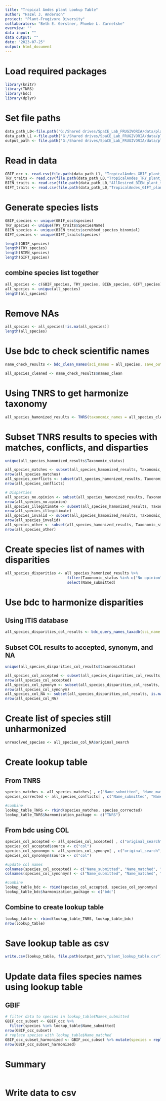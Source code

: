 ```yaml
---
title: "Tropical Andes plant Lookup Table"
author: "Hazel J. Anderson"
project: "Plant-Frugivore Diversity"
collaborators: "Beth E. Gerstner, Phoebe L. Zarnetske"
overview: ""
data input: ""
data output: ""
date: "2023-07-25"
output: html_document
---
```


# Load required packages
```r
library(knitr)
library(TNRS)
library(bdc)
library(dplyr)
```

# Set file paths
```r
data_path_L0<-file.path('G:/Shared drives/SpaCE_Lab_FRUGIVORIA/data/plants/L0')
data_path_L1 <-file.path('G:/Shared drives/SpaCE_Lab_FRUGIVORIA/data/plants/L1')
output_path <- file.path('G:/Shared drives/SpaCE_Lab_FRUGIVORIA/data/plants/L1')
```

# Read in data
```r
GBIF_occ <- read.csv(file.path(data_path_L1, "TropicalAndes_GBIF_plant_occ_cleaned.csv"))
TRY_traits <- read.csv(file.path(data_path_L0,"TropicalAndes_TRY_plant_traits.csv"))
BIEN_traits <- read.csv(file.path(data_path_L0,"AllDesired_BIEN_plant_traits.csv"))
GIFT_traits <- read.csv(file.path(data_path_L0,"TropicalAndes_GIFT_plant_traits.csv"))
```

# Generate species lists
```r
GBIF_species <- unique(GBIF_occ$species)
TRY_species <- unique(TRY_traits$SpeciesName)
BIEN_species <- unique(BIEN_traits$scrubbed_species_binomial)
GIFT_species <- unique(GIFT_traits$species)
```

```r
length(GBIF_species)
length(TRY_species)
length(BIEN_species)
length(GIFT_species)
```
## combine species list together
```r
all_species <- c(GBIF_species, TRY_species, BIEN_species, GIFT_species)
all_species <- unique(all_species)
length(all_species)
```
# Remove NAs
```r
all_species <- all_species[!is.na(all_species)]
length(all_species)
```

# Use bdc to check scientific names 
```r
name_check_results <- bdc_clean_names(sci_names = all_species, save_outputs = FALSE)
```
```r
all_species_cleaned <- name_check_results$names_clean
```


# Using TNRS to get harmonize taxonomy

```r
all_species_hamonized_results <- TNRS(taxonomic_names = all_species_cleaned)
```


# Subset TNRS results to species with matches, conflicts, and disparties
```r
unique(all_species_hamonized_results$Taxonomic_status)
```


```r
all_species_matches <- subset(all_species_hamonized_results, Taxonomic_status == "Accepted")
nrow(all_species_matches)
all_species_conflicts <- subset(all_species_hamonized_results, Taxonomic_status == "Synonym")
nrow(all_species_conflicts)

# Disparties
all_species_no.opinion <- subset(all_species_hamonized_results, Taxonomic_status == "No opinion")
nrow(all_species_no.opinion)
all_species_illegitimate <- subset(all_species_hamonized_results, Taxonomic_status == "Illegitimate")
nrow(all_species_illegitimate)
all_species_invalid <- subset(all_species_hamonized_results, Taxonomic_status == "Invalid")
nrow(all_species_invalid)
all_species_other <- subset(all_species_hamonized_results, Taxonomic_status == "")
nrow(all_species_other)
```
# Create species list of names with disparities
```r
all_species_disparities <- all_species_hamonized_results %>%
                            filter(Taxonomic_status %in% c("No opinion", "Illegitimate", "Invalid", "")) %>%
                            select(Name_submitted)
```

# Use bdc to harmonize disparities
## Using ITIS database
```r
all_species_disparities_col_results <- bdc_query_names_taxadb(sci_name = all_species_disparities$Name_submitted, replace_synonyms = TRUE,suggest_names = TRUE, db = "col", rank_name = "Plantae", rank = "kingdom")
```

## Subset COL results to accepted, synonym, and NA

```r
unique(all_species_disparities_col_results$taxonomicStatus)
```

```r
all_species_col_accepted <- subset(all_species_disparities_col_results, taxonomicStatus == "accepted")
nrow(all_species_col_accepted)
all_species_col_synonym <- subset(all_species_disparities_col_results, taxonomicStatus == "synonym")
nrow(all_species_col_synonym)
all_species_col_NA <- subset(all_species_disparities_col_results, is.na(taxonomicStatus))
nrow(all_species_col_NA)
```

# Create list of species still unharmonized
```r
unresolved_species <- all_species_col_NA$original_search
```


# Create lookup table
## From TNRS
```r
species_matches <- all_species_matches[ , c("Name_submitted", "Name_matched", "Source")]
species_corrected <- all_species_conflicts[ , c("Name_submitted", "Name_matched", "Source")]
```

```r
#combine
lookup_table_TNRS <- rbind(species_matches, species_corrected)
lookup_table_TNRS$harmonization_package <- c("TNRS")
```


## From bdc using COL
```r
species_col_accepted <- all_species_col_accepted[ , c("original_search", "suggested_name")]
species_col_accepted$source <- c("col")
species_col_synonmyn <- all_species_col_synonym[ , c("original_search", "suggested_name")]
species_col_synonmyn$source <- c("col")
```

```r
#update col names
colnames(species_col_accepted) <- c("Name_submitted", "Name_matched", "Source")
colnames(species_col_synonmyn) <- c("Name_submitted", "Name_matched", "Source")
```

```r
#combine
lookup_table_bdc <- rbind(species_col_accepted, species_col_synonmyn)
lookup_table_bdc$harmonization_package <- c("bdc")
```


## Combine to create lookup table
```r
lookup_table <- rbind(lookup_table_TNRS, lookup_table_bdc)
nrow(lookup_table)
```

# Save lookup table as csv
```r
write.csv(lookup_table, file.path(output_path,"plant_lookup_table.csv"))
```

# Update data files species names using lookup table
## GBIF
```r
# filter data to species in lookup_table$Names_submitted
GBIF_occ_subset <- GBIF_occ %>%
  filter(species %in% lookup_table$Name_submitted)
nrow(GBIF_occ_subset)
# replace species with lookup_table$Name_matched
GBIF_occ_subset_harmonized <- GBIF_occ_subset %>% mutate(species = replace(species, species %in% lookup_table$Name_submitted, lookup_table$Name_matched))
nrow(GBIF_occ_subset_harmonized)
```

# Summary
```r

```


# Write data to csv
```r

```

